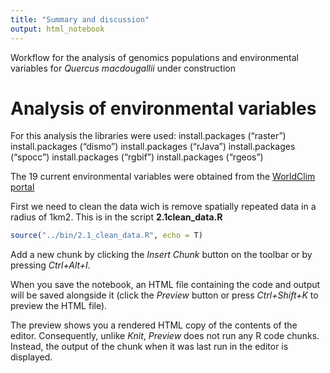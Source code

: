 ```yaml
---
title: "Summary and discussion"
output: html_notebook
---
```


Workflow for the analysis of genomics populations and environmental variables for _Quercus macdougallii_ under construction

# Analysis of environmental variables

For this analysis the libraries were used:
install.packages ("raster")
install.packages ("dismo")
install.packages ("rJava")
install.packages ("spocc")
install.packages ("rgbif")
install.packages ("rgeos")

The 19 current environmental variables were obtained from the [WorldClim portal](https://www.worldclim.org/)

First we need to clean the data wich is remove spatially repeated data in a radius of 1km2. This is in the script **2.1clean_data.R**
```r
source("../bin/2.1_clean_data.R", echo = T)
```

Add a new chunk by clicking the *Insert Chunk* button on the toolbar or by pressing *Ctrl+Alt+I*.

When you save the notebook, an HTML file containing the code and output will be saved alongside it (click the *Preview* button or press *Ctrl+Shift+K* to preview the HTML file).

The preview shows you a rendered HTML copy of the contents of the editor. Consequently, unlike *Knit*, *Preview* does not run any R code chunks. Instead, the output of the chunk when it was last run in the editor is displayed.
